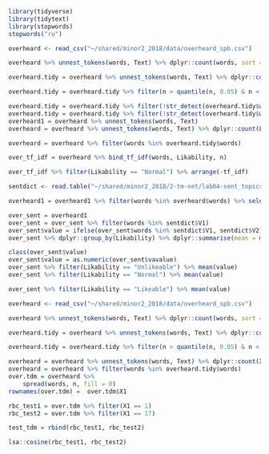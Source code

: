 
```r
library(tidyverse) 
library(tidytext) 
library(stopwords) 
stopwords("ru") 

```

```r
overheard <- read_csv("~/shared/minor2_2018/data/overheard_spb.csv")

overheard %>% unnest_tokens(words, Text) %>% dplyr::count(words, sort = TRUE) %>% filter(words == "день")

overheard.tidy = overheard %>% unnest_tokens(words, Text) %>% dplyr::count(words, sort = TRUE) %>% anti_join(rustopwords)

overheard.tidy = overheard.tidy %>% filter(n > quantile(n, 0.05) & n < quantile(n, 0.95))
```


```r
overheard.tidy = overheard.tidy %>% filter(!str_detect(overheard.tidy$words, "[A-z]"))
overheard.tidy = overheard.tidy %>% filter(!str_detect(overheard.tidy$words, "[[:digit:]]"))
overheard1 = overheard %>% unnest_tokens(words, Text)
overheard = overheard %>% unnest_tokens(words, Text) %>% dplyr::count(Likability, words)

overheard = overheard %>% filter(words %in% overheard.tidy$words)
```
```r
over_tf_idf = overheard %>% bind_tf_idf(words, Likability, n)

over_tf_idf %>% filter(Likability == "Normal") %>% arrange(-tf_idf)
```

```r
sentdict <- read.table("~/shared/minor2_2018/2-tm-net/lab04-sent_topics/sentdict.txt")

overheard1 = overheard1 %>% filter(words %in% overheard$words) %>% select(Likability, words)

over_sent = overheard1
over_sent = over_sent %>% filter(words %in% sentdict$V1)
over_sent$value = ifelse(over_sent$words %in% sentdict$V1, sentdict$V2)
over_sent %>% dplyr::group_by(Likability) %>% dplyr::summarise(mean = mean(value))
```

```r
class(over_sent$value)
over_sent$value = as.numeric(over_sent$vavalue)
over_sent %>% filter(Likability == "Unlikeable") %>% mean(value)
over_sent %>% filter(Likability == "Normal") %>% mean(value)

over_sent %>% filter(Likability == "Likeable") %>% mean(value)

```





```r
overheard <- read_csv("~/shared/minor2_2018/data/overheard_spb.csv")

overheard %>% unnest_tokens(words, Text) %>% dplyr::count(words, sort = TRUE) %>% filter(words == "день")

overheard.tidy = overheard %>% unnest_tokens(words, Text) %>% dplyr::count(words, sort = TRUE) %>% anti_join(rustopwords)

overheard.tidy = overheard.tidy %>% filter(n > quantile(n, 0.05) & n < quantile(n, 0.95))
```

```r
overheard = overheard %>% unnest_tokens(words, Text) %>% dplyr::count(X1, words)
overheard = overheard %>% filter(words %in% overheard.tidy$words)
over.tdm = overheard %>%
    spread(words, n, fill = 0)
rownames(over.tdm) =  over.tdm$X1 

rbc_test1 = over.tdm %>% filter(X1 == 1)
rbc_test2 = over.tdm %>% filter(X1 == 17)

test_tdm = rbind(rbc_test1, rbc_test2)

lsa::cosine(rbc_test1, rbc_test2)
```

